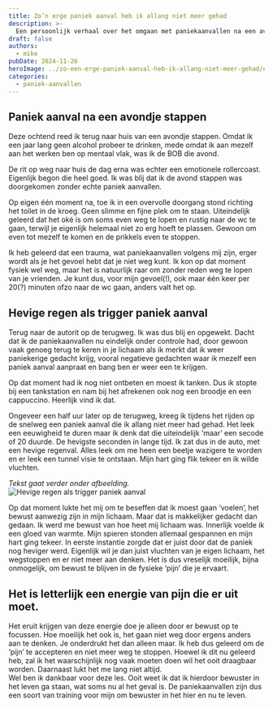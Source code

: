 ---
title: Zo’n erge paniek aanval heb ik allang niet meer gehad
description: >-
  Een persoonlijk verhaal over het omgaan met paniekaanvallen na een avondje stappen, met inzichten over bewustzijn en mentale groei.
draft: false
authors:
  - mike
pubDate: 2024-11-26
heroImage: ../zo-een-erge-paniek-aanval-heb-ik-allang-niet-meer-gehad/erge-paniek-aanval-hebben.jpg
categories:
  - paniek-aanvallen
---

## Paniek aanval na een avondje stappen
Deze ochtend reed ik terug naar huis van een avondje stappen. 
Omdat ik een jaar lang geen alcohol probeer te drinken, mede omdat ik aan mezelf aan het werken ben op mentaal vlak, was ik de BOB die avond.

De rit op weg naar huis de dag erna was echter een emotionele rollercoast. 
Eigenlijk begon die heel goed. Ik was blij dat ik de avond stappen was doorgekomen zonder echte paniek aanvallen.

Op eigen één moment na, toe ik in een overvolle doorgang stond richting het toilet in de kroeg. 
Geen slimme en fijne plek om te staan. Uiteindelijk geleerd dat het oké is om soms even weg te lopen en rustig naar de wc te gaan, terwijl je eigenlijk helemaal niet zo erg hoeft te plassen. 
Gewoon om even tot mezelf te komen en de prikkels even te stoppen. 

Ik heb geleerd dat een trauma, wat paniekaanvallen volgens mij zijn, erger wordt als je het gevoel hebt dat je niet weg kunt. 
Ik kon op dat moment fysiek wel weg, maar het is natuurlijk raar om zonder reden weg te lopen van je vrienden. 
Je kunt dus, voor mijn gevoel(!), ook maar één keer per 20(?) minuten ofzo naar de wc gaan, anders valt het op. 

## Hevige regen als trigger paniek aanval
Terug naar de autorit op de terugweg. Ik was dus blij en opgewekt. 
Dacht dat ik de paniekaanvallen nu eindelijk onder controle had, door gewoon vaak genoeg terug te keren in je lichaam als ik merkt dat ik weer paniekerige gedacht krijg, vooral negatieve gedachten waar ik mezelf een paniek aanval aanpraat en bang ben er weer een te krijgen. 

Op dat moment had ik nog niet ontbeten en moest ik tanken. 
Dus ik stopte bij een tankstation en nam bij het afrekenen ook nog een broodje en een cappuccino. 
Heerlijk vind ik dat. 

Ongeveer een half uur later op de terugweg, kreeg ik tijdens het rijden op de snelweg een paniek aanval die ik allang niet meer had gehad. 
Het leek een eeuwigheid te duren maar ik denk dat die uiteindelijk ‘maar’ een secode of 20 duurde. 
De hevigste seconden in lange tijd. Ik zat dus in de auto, met een hevige regenval. 
Alles leek om me heen een beetje wazigere te worden en er leek een tunnel visie te ontstaan. 
Mijn hart ging flik tekeer en ik wilde vluchten. 

_Tekst gaat verder onder afbeelding._
![Hevige regen als trigger paniek aanval](../zo-een-erge-paniek-aanval-heb-ik-allang-niet-meer-gehad/hevige-regen-oorzaak-paniek-aanval.jpg)

Op dat moment lukte het mij om te beseffen dat ik moest gaan ‘voelen’, het bewust aanwezig zijn in mijn lichaam. 
Maar dat is makkelijker gedacht dan gedaan. Ik werd me bewust van hoe heet mij lichaam was. 
Innerlijk voelde ik een gloed van warmte. Mijn spieren stonden allemaal gespannen en mijn hart ging tekeer. 
In eerste instantie zorgde dat er juist door dat de paniek nog heviger werd. 
Eigenlijk wil je dan juist vluchten van je eigen lichaam, het wegstoppen en er niet meer aan denken. 
Het is dus vreselijk moeilijk, bijna onmogelijk, om bewust te blijven in de fysieke ‘pijn’ die je ervaart. 

## Het is letterlijk een energie van pijn die er uit moet. 
Het eruit krijgen van deze energie doe je alleen door er bewust op te focussen. 
Hoe moeilijk het ook is, het gaan niet weg door ergens anders aan te denken. 
Je onderdrukt het dan alleen maar. Ik heb dus geleerd om de ‘pijn’ te accepteren en niet meer weg te stoppen. 
Hoewel ik dit nu geleerd heb, zal ik het waarschijnlijk nog vaak moeten doen wil het ooit draagbaar worden.
Daarnaast lukt het me lang niet altijd.  
Wel ben ik dankbaar voor deze les. Ooit weet ik dat ik hierdoor bewuster in het leven ga staan, wat soms nu al het geval is. 
De paniekaanvallen zijn dus een soort van training voor mijn om bewuster in het hier en nu te leven.
